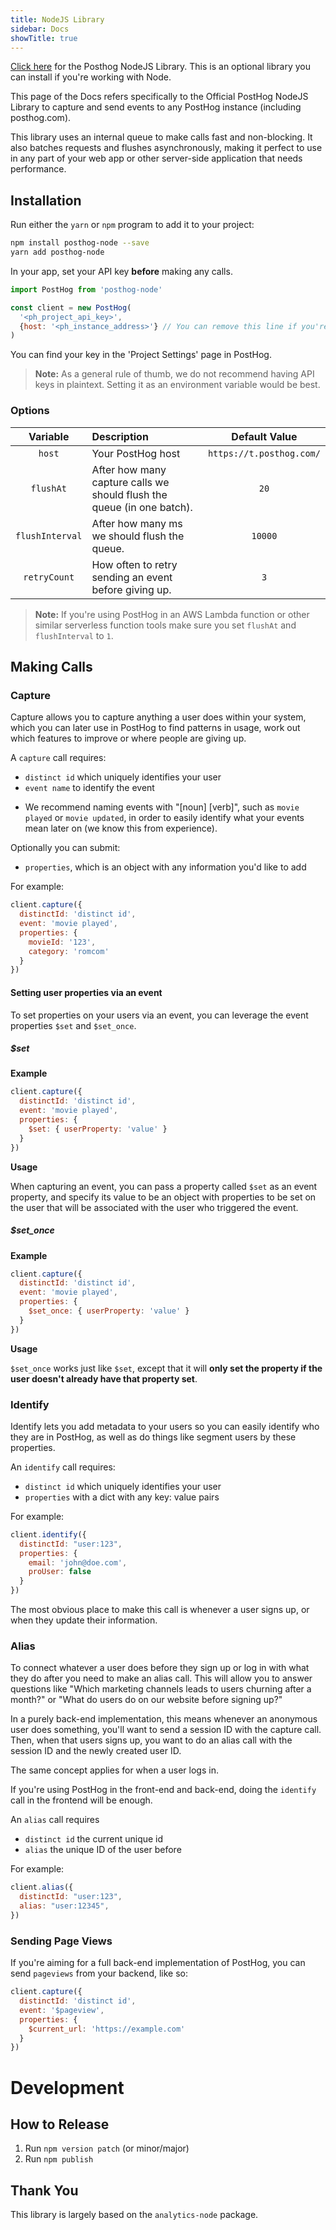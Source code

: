 ```yaml
---
title: NodeJS Library
sidebar: Docs
showTitle: true
---
```


[Click here](https://github.com/PostHog/posthog-node) for the Posthog NodeJS Library. This is an optional library you can install if you're working with Node. 

This page of the Docs refers specifically to the Official PostHog NodeJS Library to capture and send events to any PostHog instance (including posthog.com).

This library uses an internal queue to make calls fast and non-blocking. It also batches requests and flushes asynchronously, making it perfect to use in any part of your web app or other server-side application that needs performance.

## Installation 

Run either the `yarn` or `npm` program to add it to your project:

```bash
npm install posthog-node --save
yarn add posthog-node
```

In your app, set your API key **before** making any calls.

```javascript
import PostHog from 'posthog-node'

const client = new PostHog(
  '<ph_project_api_key>',
  {host: '<ph_instance_address>'} // You can remove this line if you're using app.posthog.com
)
```


You can find your key in the 'Project Settings' page in PostHog.

> **Note:** As a general rule of thumb, we do not recommend having API keys in plaintext. Setting it as an environment variable would be best.

### Options


| Variable                   | Description                           | Default Value         |
| :------------------------: | :------------------------------------ | :-------------------: |
| `host` | Your PostHog host | `https://t.posthog.com/` |
| `flushAt` | After how many capture calls we should flush the queue (in one batch). | `20` |
| `flushInterval` | After how many ms we should flush the queue. | `10000` |
| `retryCount` | How often to retry sending an event before giving up. | `3` |


> **Note:** If you're using PostHog in an AWS Lambda function or other similar serverless function tools make sure you set `flushAt` and `flushInterval` to `1`.

## Making Calls

### Capture

Capture allows you to capture anything a user does within your system, which you can later use in PostHog to find patterns in usage, work out which features to improve or where people are giving up.

A `capture` call requires:
 - `distinct id` which uniquely identifies your user
 - `event name` to identify the event
  * We recommend naming events with "[noun] [verb]", such as `movie played` or `movie updated`, in order to easily identify what your events mean later on (we know this from experience).

Optionally you can submit:
- `properties`, which is an object with any information you'd like to add

For example:
```js
client.capture({
  distinctId: 'distinct id',
  event: 'movie played',
  properties: {
    movieId: '123',
    category: 'romcom'
  }
})
```

#### Setting user properties via an event

To set properties on your users via an event, you can leverage the event properties `$set` and `$set_once`.

##### $set

**Example**

```js
client.capture({
  distinctId: 'distinct id',
  event: 'movie played',
  properties: {
    $set: { userProperty: 'value' }
  }
})
```

**Usage**

When capturing an event, you can pass a property called `$set` as an event property, and specify its value to be an object with properties to be set on the user that will be associated with the user who triggered the event.

##### $set_once

**Example**

```js
client.capture({
  distinctId: 'distinct id',
  event: 'movie played',
  properties: {
    $set_once: { userProperty: 'value' }
  }
})
```

**Usage**

`$set_once` works just like `$set`, except that it will **only set the property if the user doesn't already have that property set**.

### Identify
Identify lets you add metadata to your users so you can easily identify who they are in PostHog, as well as do things 
like segment users by these properties.

An `identify` call requires:
- `distinct id` which uniquely identifies your user
- `properties` with a dict with any key: value pairs 

For example:
```js
client.identify({
  distinctId: "user:123",
  properties: {
    email: 'john@doe.com',
    proUser: false
  }
})
```

The most obvious place to make this call is whenever a user signs up, or when they update their information.

### Alias

To connect whatever a user does before they sign up or log in with what they do after you need to make an alias call. This will allow you to answer questions like "Which marketing channels leads to users churning after a month?" or "What do users do on our website before signing up?"

In a purely back-end implementation, this means whenever an anonymous user does something, you'll want to send a session ID with the capture call. Then, when that users signs up, you want to do an alias call with the session ID and the newly created user ID.

The same concept applies for when a user logs in.

If you're using PostHog in the front-end and back-end, doing the `identify` call in the frontend will be enough.

An `alias` call requires
- `distinct id` the current unique id
- `alias` the unique ID of the user before

For example:
```js
client.alias({
  distinctId: "user:123",
  alias: "user:12345",
})
```

### Sending Page Views

If you're aiming for a full back-end implementation of PostHog, you can send `pageviews` from your backend, like so:

```js
client.capture({
  distinctId: 'distinct id',
  event: '$pageview',
  properties: {
    $current_url: 'https://example.com'
  }
})
```

# Development

## How to Release
1. Run `npm version patch` (or minor/major)
2. Run `npm publish`

## Thank You

This library is largely based on the `analytics-node` package.
